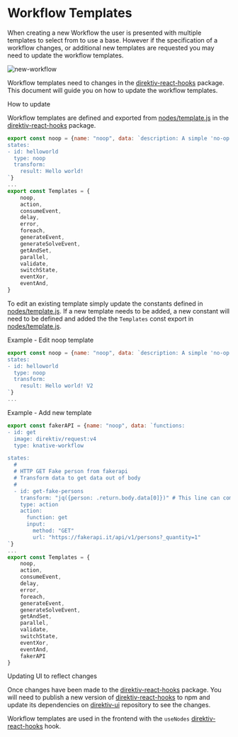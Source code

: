 
<Meta title="Systems/Workflow Templates" />

# Workflow Templates

When creating a new Workflow the user is presented with multiple templates to select from to use a base. However if the specification of a workflow changes, or additional new templates are requested you may need to update the workflow templates.

<img src={NewWorkflow} alt="new-workflow" class="center"/>

Workflow templates need to changes in the [direktiv-react-hooks](https://github.com/direktiv/direktiv-react-hooks) package. This document will guide you on how to update the workflow templates.

<div className="subheading">How to update</div>

Workflow templates are defined and exported from [nodes/template.js](https://github.com/direktiv/direktiv-react-hooks/blob/main/src/nodes/templates.js) in the [direktiv-react-hooks](https://github.com/direktiv/direktiv-react-hooks) package. 
```js
export const noop = {name: "noop", data: `description: A simple 'no-op' state that returns 'Hello world!'
states:
- id: helloworld
  type: noop
  transform:
    result: Hello world!
`}
...
export const Templates = {
    noop,
    action,
    consumeEvent,
    delay,
    error,
    foreach,
    generateEvent,
    generateSolveEvent,
    getAndSet,
    parallel,
    validate,
    switchState,
    eventXor,
    eventAnd,
}
```
To edit an existing template simply update the constants defined in [nodes/template.js](https://github.com/direktiv/direktiv-react-hooks/blob/main/src/nodes/templates.js). If a new template needs to be added, a new constant will need to be defined and added the the `Templates` const export in [nodes/template.js](https://github.com/direktiv/direktiv-react-hooks/blob/main/src/nodes/templates.js).

<div className="subheading">Example - Edit noop template</div>

```js
export const noop = {name: "noop", data: `description: A simple 'no-op' state that returns 'Hello world!'
states:
- id: helloworld
  type: noop
  transform:
    result: Hello world! V2
`}
...
```

<div className="subheading">Example - Add new template</div>

```js
export const fakerAPI = {name: "noop", data: `functions:
- id: get
  image: direktiv/request:v4
  type: knative-workflow

states:
  #
  # HTTP GET Fake person from fakerapi
  # Transform data to get data out of body
  #
  - id: get-fake-persons
    transform: "jq({person: .return.body.data[0]})" # This line can commented out to see complete action return
    type: action
    action:
      function: get
      input: 
        method: "GET"
        url: "https://fakerapi.it/api/v1/persons?_quantity=1"
`}
...
export const Templates = {
    noop,
    action,
    consumeEvent,
    delay,
    error,
    foreach,
    generateEvent,
    generateSolveEvent,
    getAndSet,
    parallel,
    validate,
    switchState,
    eventXor,
    eventAnd,
    fakerAPI
}
```

<div className="subheading">Updating UI to reflect changes</div>

Once changes have been made to the [direktiv-react-hooks](https://github.com/direktiv/direktiv-react-hooks) package. You will need to publish a new version of [direktiv-react-hooks](https://github.com/direktiv/direktiv-react-hooks) to npm and update its dependencies on [direktiv-ui](https://github.com/direktiv/direktiv-ui) repository to see the changes.

Workflow templates are used in the frontend with the `useNodes` [direktiv-react-hooks](https://github.com/direktiv/direktiv-react-hooks) hook. 
